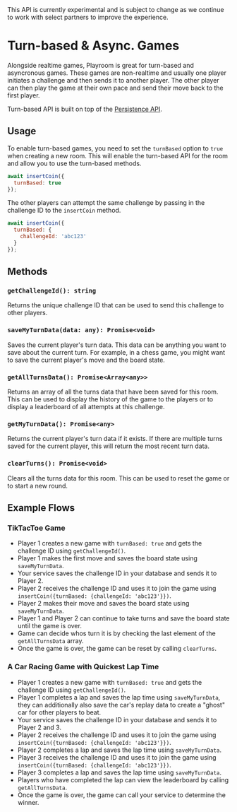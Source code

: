 
<Callout emoji="👷🏼‍♀️">
  This API is currently experimental and is subject to change as we continue to work with select partners to improve the experience.
</Callout>

# Turn-based & Async. Games

Alongside realtime games, Playroom is great for turn-based and asyncronous games. These games are non-realtime and usually one player initiates a challenge and then sends it to another player. The other player can then play the game at their own pace and send their move back to the first player.

Turn-based API is built on top of the [Persistence API](/components/persistence).

## Usage

To enable turn-based games, you need to set the `turnBased` option to `true` when creating a new room. This will enable the turn-based API for the room and allow you to use the turn-based methods.

```javascript
await insertCoin({
  turnBased: true
});
```

The other players can attempt the same challenge by passing in the challenge ID to the `insertCoin` method.

```javascript
await insertCoin({
  turnBased: {
    challengeId: 'abc123'
  }
});
```

## Methods

### `getChallengeId(): string`

Returns the unique challenge ID that can be used to send this challenge to other players.

### `saveMyTurnData(data: any): Promise<void>`

Saves the current player's turn data. This data can be anything you want to save about the current turn. For example, in a chess game, you might want to save the current player's move and the board state.

### `getAllTurnsData(): Promise<Array<any>>`

Returns an array of all the turns data that have been saved for this room. This can be used to display the history of the game to the players or to display a leaderboard of all attempts at this challenge.
### `getMyTurnData(): Promise<any>`

Returns the current player's turn data if it exists. If there are multiple turns saved for the current player, this will return the most recent turn data.

### `clearTurns(): Promise<void>`

Clears all the turns data for this room. This can be used to reset the game or to start a new round.


## Example Flows

### TikTacToe Game

- Player 1 creates a new game with `turnBased: true` and gets the challenge ID using `getChallengeId()`.
- Player 1 makes the first move and saves the board state using `saveMyTurnData`.
- Your service saves the challenge ID in your database and sends it to Player 2.
- Player 2 receives the challenge ID and uses it to join the game using `insertCoin({turnBased: {challengeId: 'abc123'}})`.
- Player 2 makes their move and saves the board state using `saveMyTurnData`.
- Player 1 and Player 2 can continue to take turns and save the board state until the game is over.
- Game can decide whos turn it is by checking the last element of the `getAllTurnsData` array.
- Once the game is over, the game can be reset by calling `clearTurns`.

### A Car Racing Game with Quickest Lap Time

- Player 1 creates a new game with `turnBased: true` and gets the challenge ID using `getChallengeId()`. 
- Player 1 completes a lap and saves the lap time using `saveMyTurnData`, they can additionally also save the car's replay data to create a "ghost" car for other players to beat.
- Your service saves the challenge ID in your database and sends it to Player 2 and 3.
- Player 2 receives the challenge ID and uses it to join the game using `insertCoin({turnBased: {challengeId: 'abc123'}})`.
- Player 2 completes a lap and saves the lap time using `saveMyTurnData`.
- Player 3 receives the challenge ID and uses it to join the game using `insertCoin({turnBased: {challengeId: 'abc123'}})`.
- Player 3 completes a lap and saves the lap time using `saveMyTurnData`.
- Players who have completed the lap can view the leaderboard by calling `getAllTurnsData`.
- Once the game is over, the game can call your service to determine the winner.